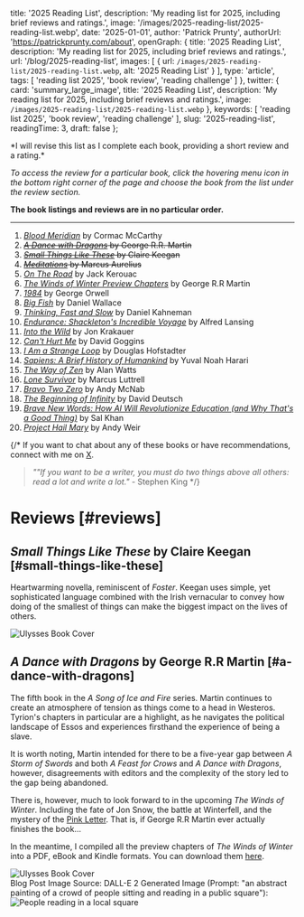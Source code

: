 
  title: '2025 Reading List',
  description: 'My reading list for 2025, including brief reviews and ratings.',
  image: '/images/2025-reading-list/2025-reading-list.webp',
  date: '2025-01-01',
  author: 'Patrick Prunty',
  authorUrl: 'https://patrickprunty.com/about',
  openGraph: {
    title: '2025 Reading List',
    description: 'My reading list for 2025, including brief reviews and ratings.',
    url: '/blog/2025-reading-list',
    images: [
      {
        url: `/images/2025-reading-list/2025-reading-list.webp`,
        alt: '2025 Reading List'
      }
    ],
    type: 'article',
    tags: [
      'reading list 2025',
      'book review',
      'reading challenge'
    ]
  },
  twitter: {
    card: 'summary_large_image',
    title: '2025 Reading List',
    description: 'My reading list for 2025, including brief reviews and ratings.',
    image: `/images/2025-reading-list/2025-reading-list.webp`
  },
  keywords: [
    'reading list 2025',
    'book review',
    'reading challenge'
  ],
  slug: '2025-reading-list',
  readingTime: 3,
  draft: false
};

<Admonition type="info" title="Note">
*I will revise this list as I complete each book, providing a short review and a rating.*

*To access the review for a particular book, click the hovering menu icon in the bottom right corner of the page and
choose the book from the list under the review section.*

**The book listings and reviews are in no particular order.**
</Admonition>

***

1. *[Blood Meridian](https://en.wikipedia.org/wiki/Blood_Meridian)* by Cormac McCarthy
2. <del>*[A Dance with Dragons](https://en.wikipedia.org/wiki/A_Dance_with_Dragons)* by George R.R. Martin</del>
3. <del>*[Small Things Like These](https://en.wikipedia.org/wiki/Small_Things_Like_These)* by Claire Keegan</del>
4. <del>*[Meditations](https://en.wikipedia.org/wiki/Meditations)* by Marcus Aurelius</del>
5. [*On The Road*](https://en.wikipedia.org/wiki/On_the_Road) by Jack Kerouac
6. [*The Winds of Winter Preview Chapters*](/downloads/The%20Winds%20of%20Winter%20(Preview%20Chapters)%20-%20by%20George%20R.R%20Martin%20Compiled%20by%20Patrick%20P.pdf) by George R.R Martin
7. [*1984*](https://en.wikipedia.org/wiki/Nineteen_Eighty-Four) by George Orwell
8. [*Big Fish*](https://en.wikipedia.org/wiki/Big_Fish) by Daniel Wallace
9. [*Thinking, Fast and Slow*](https://en.wikipedia.org/wiki/Thinking,_Fast_and_Slow) by Daniel Kahneman
10. [*Endurance: Shackleton's Incredible Voyage*](https://en.wikipedia.org/wiki/Endurance:_Shackleton%27s_Incredible_Voyage) by Alfred Lansing
11. [*Into the Wild*](https://en.wikipedia.org/wiki/Into_the_Wild_(book)) by Jon Krakauer
12. [*Can't Hurt Me*](https://en.wikipedia.org/wiki/Can%27t_Hurt_Me) by David Goggins
13. [*I Am a Strange Loop*](https://en.wikipedia.org/wiki/I_Am_a_Strange_Loop) by Douglas Hofstadter
14. [*Sapiens: A Brief History of Humankind*](https://en.wikipedia.org/wiki/Sapiens:_A_Brief_History_of_Humankind) by Yuval Noah Harari
15. [*The Way of Zen*](https://en.wikipedia.org/wiki/The_Way_of_Zen) by Alan Watts
16. [*Lone Survivor*](https://en.wikipedia.org/wiki/Lone_Survivor_(book)) by Marcus Luttrell
17. [*Bravo Two Zero*](https://en.wikipedia.org/wiki/Bravo_Two_Zero) by Andy McNab
18. [*The Beginning of Infinity*](https://en.wikipedia.org/wiki/The_Beginning_of_Infinity) by David Deutsch
19. [*Brave New Words: How AI Will Revolutionize Education (and Why That's a Good Thing)*](https://www.amazon.co.uk/Brave-New-Words-Revolutionize-Education/dp/0593656954) by Sal Khan
20. [*Project Hail Mary*](https://en.wikipedia.org/wiki/Project_Hail_Mary) by Andy Weir

{/*
If you want to chat about any of these
books or have recommendations, connect with me on [X](https://twitter.com/pprunty_).

> *""If you want to be a writer, you must do two things above all others: read a lot and write a lot."* - Stephen King
*/}

# Reviews [#reviews]

## *Small Things Like These* by Claire Keegan [#small-things-like-these]

Heartwarming novella, reminiscent of *Foster*. Keegan uses simple, yet sophisticated language combined with the Irish
vernacular to convey how doing of the smallest of things can make the biggest impact on the lives of others.

<div className="justify-center flex">
<Image
src="/images/2025-reading-list/stlt.png"
alt="Ulysses Book Cover"
className="bg-gray-100 block mr-8"
width={160}
height={160}
/>
<StarRating initialValue={4} />
</div>

## *A Dance with Dragons* by George R.R Martin [#a-dance-with-dragons]

The fifth book in the *A Song of Ice and Fire* series. Martin continues to create an atmosphere of tension as things come
to a head in Westeros. Tyrion's chapters in particular are a highlight, as he navigates the political landscape of Essos
and experiences firsthand the experience of being a slave.

It is worth noting, Martin intended for there to be a five-year gap between *A Storm of Swords* and both
*A Feast for Crows* and *A Dance with Dragons*, however, disagreements with editors and the complexity of the story led to
the gap being abandoned.

There is, however, much to look forward to in the upcoming *The Winds of Winter*. Including the fate of Jon Snow, the
battle at Winterfell, and the mystery of the [Pink Letter](https://www.youtube.com/watch?v=T-j01uhSdGo). That is, if George R.R Martin ever actually finishes the book...

In the meantime, I compiled all the preview chapters of *The Winds of Winter* into a PDF, eBook and Kindle formats. You
can download them [here](/blog/the-winds-of-winter-preview-chapters-free-ebook-kindle-and-pdf-download).

<div className="justify-center flex">
<Image
src="/images/2025-reading-list/adwd.png"
alt="Ulysses Book Cover"
className="bg-gray-100 block mr-10"
width={160}
height={160}
/>
<StarRating initialValue={4} />
</div>

<FootNotes>
  <FootNote>Blog Post Image Source: DALL-E 2 Generated Image (Prompt: "an abstract painting of a crowd of people sitting and reading in a public square"):</FootNote>
  <Image className="py-2" src="/images/2025-reading-list/2025-reading-list.webp" alt="People reading in a local square" width={200} height={200}/>
</FootNotes>